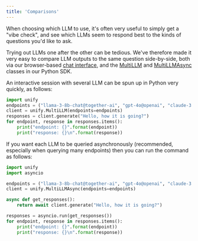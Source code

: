 ```yaml
---
title: 'Comparisons'
---
```


When choosing which LLM to use, it's often very useful to simply get a "vibe check",
and see which LLMs seem to respond best to the kinds of questions you'd like to ask.

Trying out LLMs one after the other can be tedious. We've therefore made it very easy to
compare LLM outputs to the same question side-by-side, both via our browser-based
[chat interface](https://console.unify.ai/dashboard),
and the [MultiLLM](https://docs.unify.ai/python/multi_llm#multillm) and
[MultiLLMAsync](https://docs.unify.ai/python/multi_llm#multillmasync) classes in our Python SDK.

An interactive session with several LLM can be spun up in Python very quickly, as follows:

```python
import unify
endpoints = ("llama-3-8b-chat@together-ai", "gpt-4o@openai", "claude-3.5-sonnet@anthropic")
client = unify.MultiLLM(endpoints=endpoints)
responses = client.generate("Hello, how it is going?")
for endpoint, response in responses.items():
    print("endpoint: {}".format(endpoint))
    print("response: {}\n".format(response))
```

If you want each LLM to be queried asynchronously (recommended, especially when querying many endpoints)
then you can run the command as follows:

```python
import unify
import asyncio

endpoints = ("llama-3-8b-chat@together-ai", "gpt-4o@openai", "claude-3.5-sonnet@anthropic")
client = unify.MultiLLMAsync(endpoints=endpoints)

async def get_responses():
    return await client.generate("Hello, how it is going?")

responses = asyncio.run(get_responses())
for endpoint, response in responses.items():
    print("endpoint: {}".format(endpoint))
    print("response: {}\n".format(response))
```